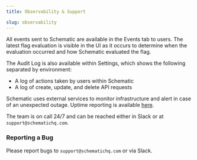 ```yaml
---
title: Observability & Support

slug: observability
---
```



All events sent to Schematic are available in the Events tab to users. The latest flag evaluation is visible in the UI as it occurs to determine when the evaluation occurred and how Schematic evaluated the flag.

The Audit Log is also available within Settings, which shows the following separated by environment:
- A log of actions taken by users within Schematic
- A log of create, update, and delete API requests

Schematic uses external services to monitor infrastructure and alert in case of an unexpected outage. Uptime reporting is available [here](https://schematic.statuspage.io/). 

The team is on call 24/7 and can be reached either in Slack or at `support@schematichq.com`.

### Reporting a Bug

Please report bugs to `support@schematichq.com` or via Slack.